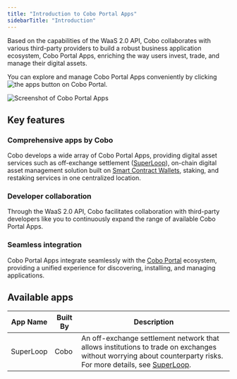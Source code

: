 ```yaml
---
title: "Introduction to Cobo Portal Apps"
sidebarTitle: "Introduction"
---
```

Based on the capabilities of the WaaS 2.0 API, Cobo collaborates with various third-party providers to build a robust business application ecosystem, Cobo Portal Apps, enriching the way users invest, trade, and manage their digital assets.

You can explore and manage Cobo Portal Apps conveniently by clicking <img src="/en/images/portal-apps/icon-apps.svg" className="icon" alt="the apps button"></img> on Cobo Portal.

<img src="/en/images/portal-apps/apps-overview.png" className="screenshot_full_screen" alt="Screenshot of Cobo Portal Apps" />

## Key features

### Comprehensive apps by Cobo
Cobo develops a wide array of Cobo Portal Apps, providing digital asset services such as off-exchange settlement (<a href="https://www.cobo.com/products/superloop">SuperLoop</a>), on-chain digital asset management solution built on [Smart Contract Wallets](/en/portal/smart-contract-wallets), staking, and restaking services in one centralized location.

### Developer collaboration
Through the WaaS 2.0 API, Cobo facilitates collaboration with third-party developers like you to continuously expand the range of available Cobo Portal Apps.

### Seamless integration
Cobo Portal Apps integrate seamlessly with the [Cobo Portal](/en/portal/introduction) ecosystem, providing a unified experience for discovering, installing, and managing applications.

## Available apps

| App Name | Built By | Description                                              |
| ------------ | ------------ | ------------------------------------------------------------ |
| SuperLoop    | Cobo         | An off-exchange settlement network that allows institutions to trade on exchanges without worrying about counterparty risks. For more details, see [SuperLoop](https://www.cobo.com/products/superloop). |

